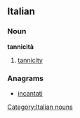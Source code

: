 ==Italian==

===Noun===
'''tannicità'''

# [[tannicity]]

===Anagrams===
* [[incantati#Italian|incantati]]

[[Category:Italian nouns]]